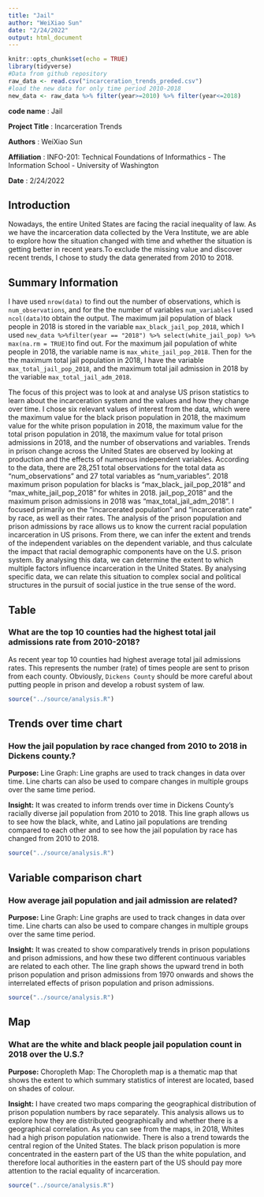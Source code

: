```yaml
---
title: "Jail"
author: "WeiXiao Sun"
date: "2/24/2022"
output: html_document
---
```


```r
knitr::opts_chunk$set(echo = TRUE)
library(tidyverse)
#Data from github repository
raw_data <- read.csv("incarceration_trends_preded.csv") 
#load the new data for only time period 2010-2018
new_data <- raw_data %>% filter(year>=2010) %>% filter(year<=2018)
```

**code name** : Jail

**Project Title** : Incarceration Trends

**Authors** : WeiXiao Sun

**Affiliation** : INFO-201: Technical Foundations of Informathics - The Information School - University of Washington

**Date** : 2/24/2022

## Introduction 

Nowadays, the entire United States are facing the racial inequality of law. As we have the incarceration data collected by the Vera Institute, we are able to explore how the situation changed with time and whether the situation is getting better in recent years.To exclude the missing value and discover recent trends, I chose to study the data generated from 2010 to 2018.

## Summary Information
I have used `nrow(data)` to find out the number of observations, which is `num_observations`, and for the the number of variables `num_variables` I used `ncol(data)`to obtain the output. The maximum jail population of black people in 2018 is stored in the variable `max_black_jail_pop_2018`, which I used `new_data %>%filter(year == "2018") %>% select(white_jail_pop) %>% max(na.rm = TRUE)`to find out. For the maximum jail population of white people in 2018, the variable name is `max_white_jail_pop_2018`. Then for the the maximum total jail population in 2018, I have the variable `max_total_jail_pop_2018`, and the maximum total jail admission in 2018 by the variable `max_total_jail_adm_2018`.

The focus of this project was to look at and analyse US prison statistics to learn about the incarceration system and the values and how they change over time. I chose six relevant values of interest from the data, which were the maximum value for the black prison population in 2018, the maximum value for the white prison population in 2018, the maximum value for the total prison population in 2018, the maximum value for total prison admissions in 2018, and the number of observations and variables. Trends in prison change across the United States are observed by looking at production and the effects of numerous independent variables. According to the data, there are 28,251 total observations for the total data as "num_observations" and 27 total variables as "num_variables". 2018 maximum prison population for blacks is "max_black_ jail_pop_2018" and "max_white_jail_pop_2018" for whites in 2018. jail_pop_2018" and the maximum prison admissions in 2018 was "max_total_jail_adm_2018". I focused primarily on the "incarcerated population" and "incarceration rate" by race, as well as their rates. The analysis of the prison population and prison admissions by race allows us to know the current racial population incarceration in US prisons. From there, we can infer the extent and trends of the independent variables on the dependent variable, and thus calculate the impact that racial demographic components have on the U.S. prison system. By analysing this data, we can determine the extent to which multiple factors influence incarceration in the United States. By analysing specific data, we can relate this situation to complex social and political structures in the pursuit of social justice in the true sense of the word.

## Table 
### What are the top 10 counties had the highest total jail admissions rate from 2010-2018?

As recent year top 10 counties had highest average total jail admissions rates. This represents the number (rate) of times people are sent to prison from each county. Obviously, `Dickens County` should be more careful about putting people in prison and develop a robust system of law.

```r
source("../source/analysis.R")
```


## Trends over time chart
### How the jail population by race changed from 2010 to 2018 in Dickens county.?

**Purpose:** Line Graph: Line graphs are used to track changes in data over time. Line charts can also be used to compare changes in multiple groups over the same time period.

**Insight:** It was created to inform trends over time in Dickens County's racially diverse jail population from 2010 to 2018. This line graph allows us to see how the black, white, and Latino jail populations are trending compared to each other and to see how the jail population by race has changed from 2010 to 2018.
```r
source("../source/analysis.R")
```


## Variable comparison chart
### How average jail population and jail admission are related?

**Purpose:** Line Graph: Line graphs are used to track changes in data over time. Line charts can also be used to compare changes in multiple groups over the same time period.

**Insight:** It was created to show comparatively trends in prison populations and prison admissions, and how these two different continuous variables are related to each other. The line graph shows the upward trend in both prison population and prison admissions from 1970 onwards and shows the interrelated effects of prison population and prison admissions.
```r
source("../source/analysis.R")
```


## Map
### What are the white and black people jail population count in 2018 over the U.S.?

**Purpose:** Choropleth Map: The Choropleth map is a thematic map that shows the extent to which summary statistics of interest are located, based on shades of colour.

**Insight:** I have created two maps comparing the geographical distribution of prison population numbers by race separately. This analysis allows us to explore how they are distributed geographically and whether there is a geographical correlation. As you can see from the maps, in 2018, Whites had a high prison population nationwide. There is also a trend towards the central region of the United States. The black prison population is more concentrated in the eastern part of the US than the white population, and therefore local authorities in the eastern part of the US should pay more attention to the racial equality of incarceration.
```r
source("../source/analysis.R")
```

